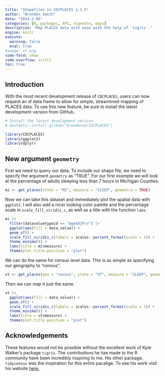 ```yaml
---
title: "Shapefiles in CDCPLACES 1.1.5"
author: "Brenden Smith"
date: "2024-2-06"
categories: [R, packages, API, vignette, maps]
description: "Map PLACES data with ease with the help of `tigris`."
engine: knitr
execute: 
  warning: false
  eval: true
#image: vt.png
code-fold: show
code-overflow: scroll
toc: true
---
```


## Introduction

With the most recent development release of `CDCPLACES`, users can now request an sf data frame to allow for simple, streamlined mapping of PLACES data. To use this new feature, be sure to install the latest development version from GitHub.

```r

# Install the latest development version
# devtools::install_github("brendensm/CDCPLACES")

library(CDCPLACES)
library(ggplot2)
library(dplyr)

```

## New argument `geometry`

First we need to query our data. To include our shape file, we need to specify the argument `geometry` as "TRUE". For our first example we will look at the percentage of adults sleeping less than 7 hours in Michigan Counties.

```r
mi <- get_places(state = "MI", measure = "SLEEP", geometry = TRUE)
```

Now we can take this dataset and immediately plot the spatial data with `ggplot2`. I will also add a nicer looking color palette and the percentage scale in `scale_fill_viridis_c`, as well as a title with the function `labs`.

```r
mi |> 
  filter(datavaluetypeid == "AgeAdjPrv") |> 
  ggplot(aes(fill = data_value)) +
  geom_sf() +
  scale_fill_viridis_c(labels = scales::percent_format(scale = 1)) +
  theme_minimal() +
  labs(title = mi$measure) +
  theme(plot.title.position = "plot")
```

We can do the same for census level data. This is as simple as specifying our geography to "census".

```r
vt <- get_places(geo = "census", state = "VT", measure = "SLEEP", geometry = TRUE)
```

Then we can map it just the same.

```r
vt |> 
  ggplot(aes(fill = data_value)) +
  geom_sf() +
  scale_fill_viridis_c(labels = scales::percent_format(scale = 1)) +
  theme_minimal() +
  labs(title = vt$measure) +
  theme(plot.title.position = "plot")

```

## Acknowledgements

These features would not be possible without the excellent work of Kyle Walker's package `tigris`. The contributions he has made to the R community have been incredibly inspiring to me. His other package, `tidycensus` was the inspiration for this entire pacakge. To see his work visit his website [here.](https://walker-data.com/) 

